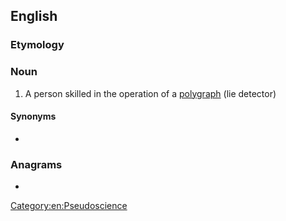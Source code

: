 ==English==

===Etymology===
{{suffix|en|polygraph|ist}}

===Noun===
{{en-noun}}

# A person skilled in the operation of a [[polygraph]] (lie detector)

====Synonyms====
* {{l|en|polygrapher}}

===Anagrams===
* {{anagrams|en|a=aghilopprsty|pistolgraphy}}

[[Category:en:Pseudoscience]]